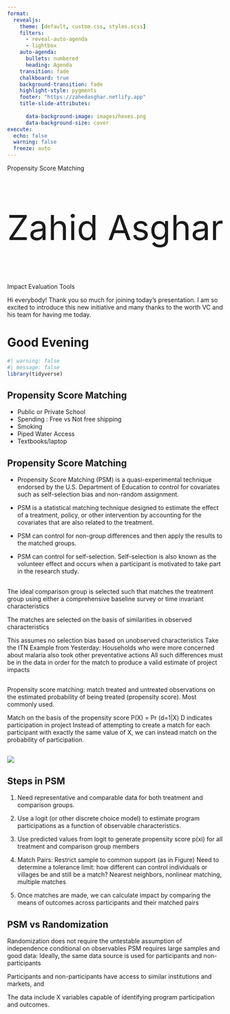 ---
format:
  revealjs: 
    theme: [default, custom.css, styles.scss]
    filters:
      - reveal-auto-agenda
      - lightbox
    auto-agenda:
      bullets: numbered
      heading: Agenda
    transition: fade
    chalkboard: true
    background-transition: fade
    highlight-style: pygments
    footer: "https://zahedasghar.netlify.app"
    title-slide-attributes:
      
      data-background-image: images/hexes.png
      data-background-size: cover
execute:
  echo: false
  warning: false
  freeze: auto
---

::: r-fit-text
[Propensity Score Matching]{.flow}
:::

::: {style="font-size: 80px"}
Zahid Asghar
:::

Impact Evaluation Tools

::: notes
Hi everybody! Thank you so much for joining today's presentation. I am
so excited to introduce this new initiative and many thanks to the worth
VC and his team for having me today.
:::

# Good Evening

```{r}
#| warning: false
#| message: false
library(tidyverse)
```


## Propensity Score Matching

::: {.incremental} 

-   Public or Private School
-   Spending : Free vs Not free shipping
-   Smoking
-   Piped Water Access
-   Textbooks/laptop 

:::





## Propensity Score Matching

-   Propensity Score Matching (PSM) is a quasi-experimental technique
    endorsed by the U.S. Department of Education to control for
    covariates such as self-selection bias and non-random assignment.

-   PSM is a statistical matching technique designed to estimate the
    effect of a treatment, policy, or other intervention by accounting
    for the covariates that are also related to the treatment.

-   PSM can control for non-group differences and then apply the results
    to the matched groups.

-   PSM can control for self-selection. Self-selection is also known as
    the volunteer effect and occurs when a participant is motivated to
    take part in the research study.

## 

The ideal comparison group is selected such that matches the treatment
group using either a comprehensive baseline survey or time invariant
characteristics

The matches are selected on the basis of similarities in observed
characteristics

This assumes no selection bias based on unobserved characteristics Take
the ITN Example from Yesterday: Households who were more concerned about
malaria also took other preventative actions All such differences must
be in the data in order for the match to produce a valid estimate of
project impacts

## 

Propensity score matching: match treated and untreated observations on
the estimated probability of being treated (propensity score). Most
commonly used.

Match on the basis of the propensity score P(X) = Pr (d=1\|X) D
indicates participation in project Instead of attempting to create a
match for each participant with exactly the same value of X, we can
instead match on the probability of participation.

## 

![](images/PSM.png)

## Steps in PSM

1. Need representative and comparable data for both treatment and comparison groups. 

2. Use a logit (or other discrete choice model) to estimate program participations as a function of observable characteristics. 

3. Use predicted values from logit to generate propensity score p(xi) for all treatment and comparison group members


4. Match Pairs: Restrict sample to common support (as in Figure)
Need to determine a tolerance limit: how different can control individuals or villages be and still be a match?
Nearest neighbors, nonlinear matching, multiple matches

5. Once matches are made, we can calculate impact by comparing the means of outcomes across participants and their matched pairs

## PSM vs Randomization

Randomization does not require the untestable assumption of independence conditional on observables
PSM requires large samples and good data:
Ideally, the same data source is used for participants and non-participants

Participants and non-participants have access to similar institutions and markets, and 

The data include X variables capable of identifying program participation and outcomes. 

